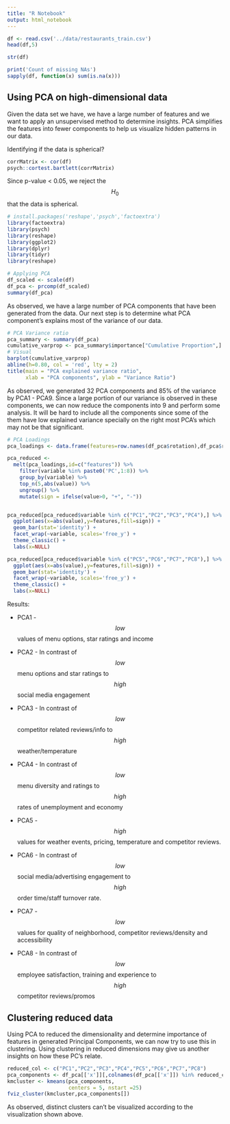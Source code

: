 ```yaml
---
title: "R Notebook"
output: html_notebook
---
```


```r
df <- read.csv('../data/restaurants_train.csv')
head(df,5)
```

```r
str(df)
```

```r
print('Count of missing NAs')
sapply(df, function(x) sum(is.na(x)))
```

## Using PCA on high-dimensional data

Given the data set we have, we have a large number of features and we want to apply an unsupervised method to determine insights. PCA simplifies the features into fewer components to help us visualize hidden patterns in our data.

Identifying if the data is spherical?

```r
corrMatrix <- cor(df)
psych::cortest.bartlett(corrMatrix)
```

Since p-value \< 0.05, we reject the $$H_0$$ that the data is spherical.

```r
# install.packages('reshape','psych','factoextra')
library(factoextra)
library(psych)
library(reshape)
library(ggplot2)
library(dplyr)
library(tidyr)
library(reshape)

```

```r
# Applying PCA
df_scaled <- scale(df)
df_pca <- prcomp(df_scaled)
summary(df_pca)
```

As observed, we have a large number of PCA components that have been generated from the data. Our next step is to determine what PCA component's explains most of the variance of our data.

```r
# PCA Variance ratio
pca_summary <- summary(df_pca)
cumulative_varprop <- pca_summary$importance["Cumulative Proportion",]
# Visual
barplot(cumulative_varprop)
abline(h=0.80, col = 'red', lty = 2)
title(main = "PCA explained variance ratio",
      xlab = "PCA components", ylab = "Variance Ratio")
```

As observed, we generated 32 PCA components and 85% of the variance by PCA1 - PCA9. Since a large portion of our variance is observed in these components, we can now reduce the components into 9 and perform some analysis. It will be hard to include all the components since some of the them have low explained variance specially on the right most PCA's which may not be that significant.

```r
# PCA Loadings
pca_loadings <- data.frame(features=row.names(df_pca$rotation),df_pca$rotation) 

pca_reduced <- 
  melt(pca_loadings,id=c("features")) %>%
    filter(variable %in% paste0('PC',1:8)) %>%
    group_by(variable) %>%
    top_n(5,abs(value)) %>% 
    ungroup() %>%
    mutate(sign = ifelse(value>0, "+", "-"))


pca_reduced[pca_reduced$variable %in% c("PC1","PC2","PC3","PC4"),] %>%
  ggplot(aes(x=abs(value),y=features,fill=sign)) + 
  geom_bar(stat='identity') +
  facet_wrap(~variable, scales='free_y') +
  theme_classic() +
  labs(x=NULL)

```

```r
pca_reduced[pca_reduced$variable %in% c("PC5","PC6","PC7","PC8"),] %>%
  ggplot(aes(x=abs(value),y=features,fill=sign)) + 
  geom_bar(stat='identity') +
  facet_wrap(~variable, scales='free_y') +
  theme_classic() +
  labs(x=NULL)
```

Results:

-   PCA1 - $$ low $$ values of menu options, star ratings and income

-   PCA2 - In contrast of $$ low $$ menu options and star ratings to $$ high $$ social media engagement

-   PCA3 - In contrast of $$ low $$ competitor related reviews/info to $$ high $$ weather/temperature

-   PCA4 - In contrast of $$ low $$ menu diversity and ratings to $$ high $$ rates of unemployment and economy

-   PCA5 - $$ high $$ values for weather events, pricing, temperature and competitor reviews.

-   PCA6 - In contrast of $$low$$ social media/advertising engagement to $$ high $$ order time/staff turnover rate.

-   PCA7 - $$low$$ values for quality of neighborhood, competitor reviews/density and accessibility

-   PCA8 - In contrast of $$ low $$ employee satisfaction, training and experience to $$high$$ competitor reviews/promos

## Clustering reduced data

Using PCA to reduced the dimensionality and determine importance of features in generated Principal Components, we can now try to use this in clustering. Using clustering in reduced dimensions may give us another insights on how these PC's relate.

```r
reduced_col <- c("PC1","PC2","PC3","PC4","PC5","PC6","PC7","PC8")
pca_components <- df_pca[['x']][,colnames(df_pca[['x']]) %in% reduced_col]
kmcluster <- kmeans(pca_components,
                    centers = 5, nstart =25)
fviz_cluster(kmcluster,pca_components[])

```

As observed, distinct clusters can't be visualized according to the visualization shown above.
